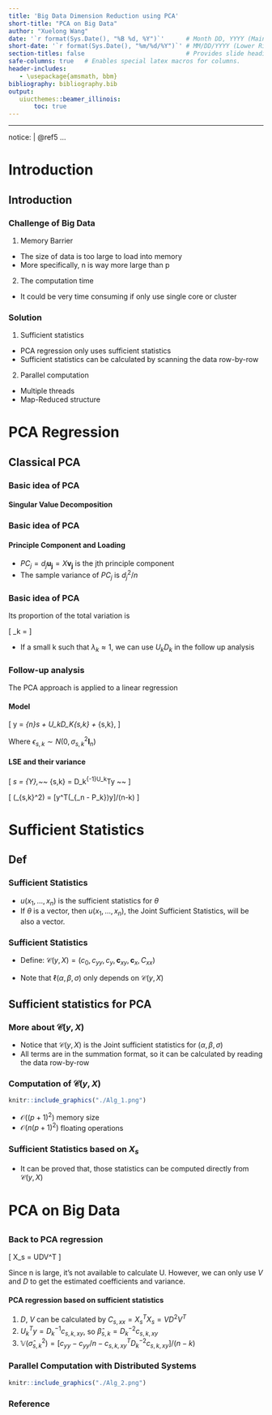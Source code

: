 ```yaml
---
title: 'Big Data Dimension Reduction using PCA'
short-title: "PCA on Big Data"
author: "Xuelong Wang"
date: '`r format(Sys.Date(), "%B %d, %Y")`'      # Month DD, YYYY (Main Slide)
short-date: '`r format(Sys.Date(), "%m/%d/%Y")`' # MM/DD/YYYY (Lower Right)
section-titles: false                            # Provides slide headings
safe-columns: true   # Enables special latex macros for columns.
header-includes:
   - \usepackage{amsmath, bbm}
bibliography: bibliography.bib
output: 
   uiucthemes::beamer_illinois: 
       toc: true
---
```


---
notice: | 
  @ref5
...

# Introduction

## Introduction

### Challenge of Big Data
1. Memory Barrier  
- The size of data is too large to load into memory 
- More specifically, n is way more large than p

2. The computation time  
- It could be very time consuming if only use single core or cluster

### Solution
1. Sufficient statistics
- PCA regression only uses sufficient statistics
- Sufficient statistics can be  calculated by scanning the data row-by-row 


2. Parallel computation  
- Multiple threads 
- Map-Reduced structure 

# PCA Regression

## Classical PCA

### Basic idea of PCA

#### Singular Value Decomposition
\begin{gather*} 
  X_s = UDV^T \text{~~,where~~~} x_{ij,s} = \frac{x_{ij} - \bar{x}}{s_j} \\
  U = (u_1, \dots, u_r) \text {~is a n by r orthogonal matrix~} \\
  D = diag(d_1, \dots, d_r) \text {~is a r by r diagonal matrix~} \\
  V = (v_1, \dots, v_r) \text {~is a p by r orthogonal matrix~} \\
\end{gather*} 

### Basic idea of PCA

#### Principle Component and Loading
\begin{align*} 
  X_s &= \underbrace{\begin{bmatrix} d_1u_1 \hdots  d_ru_r \end{bmatrix} }_\text{PCs}
         \underbrace{\begin{bmatrix} v_1^T \\
                         \vdots \\
                         v_r^T \\
         \end{bmatrix}}_\text{Loading}
\end{align*} 

- $PC_j = d_j\pmb{u_j} = X\pmb{v_j}$ is the jth principle component 
- The sample variance of $PC_j$ is $d_j^2/n$

### Basic idea of PCA

\begin{block}{Reduced matrix $X_{s,k}$}
\begin{align*}
  X_{s,k} &= \sum_{j=1}^{k}d_j\pmb{u_jv_k} = U_kD_kV_k^T, \text{~~Its Variation ~}  \sum_{j=1}^kd_j^2/n. 
\end{align*}
\end{block}

Its proportion of the total variation is 

\[
\lambda_k = \frac{\sum_{j=1}^{k}d_j^2}{\sum_{j=1}^{r}d_j^2} 
\]

- If a small k such that $\lambda_k \approx	1$, we can use $U_kD_k$ in the follow up analysis

### Follow-up analysis

The PCA approach is applied to a linear regression 

#### Model

\[
  y = \mathbbm{1}_{n}\alpha_s + U_kD_K\beta_{s,k} + \epsilon_{s,k},
\]

Where $\epsilon_{s,k} \sim N(0, \sigma^2_{s,k}\pmb{I}_n)$ 

#### LSE and their variance
\[
  \hat{\alpha}_s = \bar{Y},~~ \hat{\beta}_{s,k} = D_k^{-1}U_k^Ty  ~~\textcolor{red}{(PCs~are~ Orthogonal)}
\]

\[
  \mathbb{V}(\hat{\sigma}_{s,k}^2) = [y^T(\underbrace{\mathbb{I}_n - \mathbb{J}_n/n - U_kU_k^T}_{\mathbb{I}_n - P_k})y]/(n-k)
\]

# Sufficient Statistics

## Def

### Sufficient Statistics 

\begin{block}{Factorization Theorem}
\[
  f(x_1, x_2, ... , x_n;\theta) =\phi\left[u(x_1, ... , x_n);\theta \right] h(x_1, ... , x_n)
\]

\end{block}

- $u(x_1, ... , x_n)$ is the sufficient statistics for $\theta$
- If $\theta$ is a vector, then $u(x_1, ... , x_n)$, the Joint Sufficient Statistics, will be also a vector.  

### Sufficient Statistics 

\begin{block}{model}
\[
  y = \mathbbm{1}_{n}\alpha + X\beta + \epsilon,~\epsilon \sim N(0, \sigma^2\pmb{I}_n)
\]
\end{block}

\begin{block}{Log-Likelihood function}

\begin{multline*}
  \log{\{f(y|x, \alpha, \beta, \sigma)\}} =  \frac{n}{2}\log{2\pi} - \frac{n}{2}\log{\sigma^2} \\ -\frac{1}{2\sigma^2}(c_{yy} - 2\alpha c_y + 2c_{xy}\beta + n\alpha^2 + 2\alpha c_x^T\beta +\beta^T C_{xx} \beta) 
\end{multline*}

\end{block}

- Define: $\mathcal{C}(y, X) = (c_0, c_{yy}, c_y, \pmb{c}_{xy}, \pmb{c}_x, C_{xx})$

- Note that $\ell(\alpha, \beta, \sigma)$ only depends on $\mathcal{C}(y, X)$

## Sufficient statistics for PCA

### More about $\mathcal{C}(y, X)$
\begin{block}{Elements of $\mathcal{C}(y, X)$}
  \begin{gather*}
  c_{0} = n, ~c_{yy} = \sum_{i=1}^n Y_i^2, ~c_y = \sum_{i=1}^n Y_i, \\
  ~c_{xy} =\sum_{i=1}^n Y_ix_i,~c_x = \sum_{i=1}^n x_i, ~C_{xx} = \sum_{i=1}^n x_ix_i^T
  \end{gather*}
\end{block}

- Notice that $\mathcal{C}(y, X)$ is the Joint sufficient statistics for $(\alpha, \beta, \sigma)$
- All terms are in the summation format, so it can be calculated by reading the data row-by-row

### Computation of $\mathcal{C}(y, X)$

```r
knitr::include_graphics("./Alg_1.png") 
```

- $\mathcal{O}((p+1)^2)$ memory size  
- $\mathcal{O}(n(p+1)^2)$ floating operations

### Sufficient Statistics based on $X_s$ 

\begin{block}{Statistics affected by standardization}
\[
  C_{s, xx} = X^T_{s}X_{s},~~ c_{s,xy} = X_s^Ty, ~~~c_{s, x} = \mathbbm{1}_{n}^TX_s/n
\]
\end{block}

- It can be proved that, those statistics can be computed directly from $\mathcal{C}(y, X)$

\begin{block}{Key step}
\[
c_{s,k,xy} = V_k^Tc_{s,xy} = V_k^TVDU^Ty= D_kU_k^Ty ~\Rightarrow ~U_k^Ty = D^{-1}_kc_{s,k,xy}    
\]
\end{block}

# PCA on Big Data
##
### Back to PCA regression

\[
  X_s = UDV^T
\]

Since n is large, it's not available to calculate U. However, we can only use $V$ and $D$ to get the estimated coefficients and variance. 

#### PCA regression based on sufficient statistics

1. $D$, $V$ can be calculated by $C_{s, xx} = X_s^TX_s = VD^2V^T$
1. $U_k^Ty = D^{-1}_kc_{s,k,xy}$, so $\hat{\beta}_{s,k} = D^{-2}_kc_{s,k,xy}$
1. $\mathbb{V}(\hat{\sigma}_{s,k}^2) = [c_{yy}-c_{yy}/n - c_{s,k,xy}^TD^{-2}_kc_{s,k,xy}]/(n-k)$


### Parallel Computation with Distributed Systems
```r
knitr::include_graphics("./Alg_2.png") 
```

### 
\begin{center}
\Huge Thank you
\end{center}

### Reference


